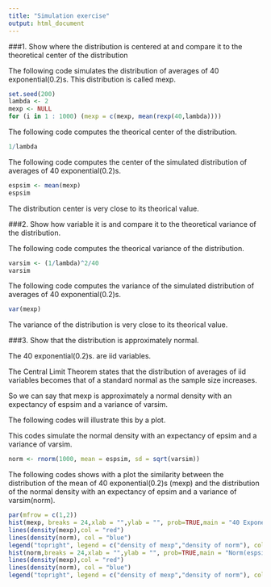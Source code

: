 ```yaml
---
title: "Simulation exercise"
output: html_document
---
```


###1. Show where the distribution is centered at and compare it to the theoretical center of the distribution

The following code simulates the distribution of averages of 40 exponential(0.2)s. This distribution is called mexp.
```r
set.seed(200)
lambda <- 2
mexp <- NULL
for (i in 1 : 1000) (mexp = c(mexp, mean(rexp(40,lambda))))
```

The following code computes the theorical center of the distribution.
```r
1/lambda
```

The following code computes the center of the simulated distribution of averages of 40 exponential(0.2)s. 
```r
espsim <- mean(mexp)
espsim
```
The distribution center is very close to its theorical value.

###2. Show how variable it is and compare it to the theoretical variance of the distribution.

The following code computes the theorical variance of the distribution.
```r
varsim <- (1/lambda)^2/40
varsim
```

The following code computes the variance of the simulated distribution of averages of 40 exponential(0.2)s.
```r
var(mexp)
```
The variance of the distribution is very close to its theorical value.

###3. Show that the distribution is approximately normal.

The 40 exponential(0.2)s. are iid variables.

The Central Limit Theorem states that the distribution of averages of iid variables becomes that of a standard normal as the sample size increases.

So we can say that mexp is approximately a normal density with an expectancy of espsim and a variance of varsim.

The following codes will illustrate this by a plot.

This codes simulate the normal density with an expectancy of epsim and a variance of varsim.
```r
norm <- rnorm(1000, mean = espsim, sd = sqrt(varsim))
```

The following codes shows with a plot the similarity between the distribution of the mean of 40 exponential(0.2)s (mexp) and the distribution of the normal density with an expectancy of epsim and a variance of varsim(norm).
```r
par(mfrow = c(1,2))
hist(mexp, breaks = 24,xlab = "",ylab = "", prob=TRUE,main = "40 Exponential(0,2)s")
lines(density(mexp),col = "red")
lines(density(norm), col = "blue")
legend("topright", legend = c("density of mexp","density of norm"), col = c("red","blue"), lwd = 1)
hist(norm,breaks = 24,xlab = "",ylab = "", prob=TRUE,main = "Norm(espsim,varsim)")
lines(density(mexp),col = "red")
lines(density(norm), col = "blue")
legend("topright", legend = c("density of mexp","density of norm"), col = c("red","blue"), lwd = 1)
```